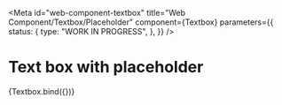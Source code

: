 <!-- @license CC0-1.0 -->


<Meta
  id="web-component-textbox"
  title="Web Component/Textbox/Placeholder"
  component={Textbox}
  parameters={{
    status: {
      type: "WORK IN PROGRESS",
    },
  }}
/>

# Text box with placeholder

<Canvas>
  <Story
    name="Placeholder"
    args={{
      placeholder: "The Quick Brown Fox Jumps Over The Lazy Dog",
      value: "",
    }}
  >
    {Textbox.bind({})}
  </Story>
</Canvas>
